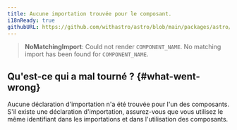 ```yaml
---
title: Aucune importation trouvée pour le composant.
i18nReady: true
githubURL: https://github.com/withastro/astro/blob/main/packages/astro/src/core/errors/errors-data.ts
---
```


> **NoMatchingImport**: Could not render `COMPONENT_NAME`. No matching import has been found for `COMPONENT_NAME`.

## Qu'est-ce qui a mal tourné ? \{#what-went-wrong\}
Aucune déclaration d'importation n'a été trouvée pour l'un des composants. S'il existe une déclaration d'importation, assurez-vous que vous utilisez le même identifiant dans les importations et dans l'utilisation des composants.
